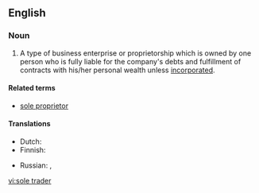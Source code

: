 ==English==
{{wikipedia}}

===Noun===
{{en-noun|sg=[[sole]] [[trader]]}}

#A type of business enterprise or proprietorship which is owned by one person who is fully liable for the company's debts and fulfillment of contracts with his/her personal wealth unless [[incorporated]].

====Related terms====
* [[sole proprietor]]

====Translations====
{{trans-top|a type of business enterprise}}
* Dutch: {{t-|nl|eenmanszaak|f}}
* Finnish: {{t+|fi|toiminimi}}
{{trans-mid}}
* Russian: {{t|ru|индивидуальный предприниматель|m|tr=individuál'nyj predprinimátel’|sc=Cyrl}}, {{t|ru|ИП|m|tr=i-pé|sc=Cyrl}}
{{trans-bottom}}

[[vi:sole trader]]